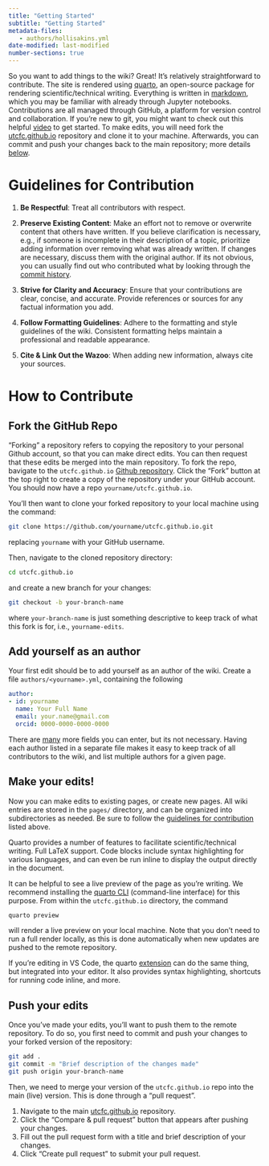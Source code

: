 ```yaml
---
title: "Getting Started"
subtitle: "Getting Started"
metadata-files: 
   - authors/hollisakins.yml
date-modified: last-modified
number-sections: true
---
```


So you want to add things to the wiki? Great! 
It's relatively straightforward to contribute. 
The site is rendered using [quarto](https://quarto.org/), an open-source package for rendering scientific/technical writing. 
Everything is written in [markdown](https://en.wikipedia.org/wiki/Markdown), which you may be familiar with already through Jupyter notebooks.
Contributions are all managed through GitHub, a platform for version control and collaboration. If you're new to git, you might want to check out this helpful [video](https://www.youtube.com/watch?v=mJ-qvsxPHpY) to get started.
To make edits, you will need fork the [utcfc.github.io](https://github.com/utcfc/utcfc.github.io) repository and clone it to your machine. 
Afterwards, you can commit and push your changes back to the main repository; more details [below](#how-to-contribute).

# Guidelines for Contribution



1. **Be Respectful**: Treat all contributors with respect. 

2. **Preserve Existing Content**: Make an effort not to remove or overwrite content that others have written. If you believe clarification is necessary, e.g., if someone is incomplete in their description of a topic, prioritize adding information over removing what was already written. If changes are necessary, discuss them with the original author. If its not obvious, you can usually find out who contributed what by looking through the [commit history](https://github.com/utcfc/utcfc.github.io/commits/main/). 

3. **Strive for Clarity and Accuracy**: Ensure that your contributions are clear, concise, and accurate. Provide references or sources for any factual information you add.

5. **Follow Formatting Guidelines**: Adhere to the formatting and style guidelines of the wiki. Consistent formatting helps maintain a professional and readable appearance.

6. **Cite & Link Out the Wazoo**: When adding new information, always cite your sources. 




# How to Contribute

## Fork the GitHub Repo

"Forking" a repository refers to copying the repository to your personal Github account, so that you can make direct edits. You can then request that these edits be merged into the main repository. 
To fork the repo, bavigate to the `utcfc.github.io` [Github repository](https://github.com/utcfc/utcfc.github.io). 
Click the "Fork" button at the top right to create a copy of the repository under your GitHub account. 
You should now have a repo `yourname/utcfc.github.io`. 

You'll then want to clone your forked repository to your local machine using the command:
```sh
git clone https://github.com/yourname/utcfc.github.io.git
```
replacing `yourname` with your GitHub username. 

Then, navigate to the cloned repository directory:
```sh
cd utcfc.github.io
```
and create a new branch for your changes:
```bash
git checkout -b your-branch-name
```
where `your-branch-name` is just something descriptive to keep track of what this fork is for, i.e., `yourname-edits`. 

## Add yourself as an author

Your first edit should be to add yourself as an author of the wiki. 
Create a file `authors/<yourname>.yml`, containing the following 

```yaml
author:
- id: yourname
  name: Your Full Name
  email: your.name@gmail.com
  orcid: 0000-0000-0000-0000
```

There are [many](https://quarto.org/docs/journals/authors.html#author-schema) more fields you can enter, but its not necessary. 
Having each author listed in a separate file makes it easy to keep track of all contributors to the wiki, and list multiple authors for a given page. 

## Make your edits! 

Now you can make edits to existing pages, or create new pages. 
All wiki entries are stored in the `pages/` directory, and can be organized into subdirectories as needed. 
Be sure to follow the [guidelines for contribution](#guidelines-for-contribution) listed above. 

::: {.callout-tip}
Quarto provides a number of features to facilitate scientific/technical writing. 
Full LaTeX support. 
Code blocks include syntax highlighting for various languages, and can even be run inline to display the output directly in the document. 

:::

It can be helpful to see a live preview of the page as you're writing. 
We recommend installing the [quarto CLI](https://quarto.org/docs/get-started/) (command-line interface) for this purpose. 
From within the `utcfc.github.io` directory, the command 
```sh
quarto preview
```
will render a live preview on your local machine. 
Note that you don't need to run a full render locally, as this is done automatically when new updates are pushed to the remote repository. 

If you're editing in VS Code, the quarto [extension](https://marketplace.visualstudio.com/items?itemName=quarto.quarto) can do the same thing, but integrated into your editor. It also provides syntax highlighting, shortcuts for running code inline, and more.



## Push your edits 

Once you've made your edits, you'll want to push them to the remote repository. 
To do so, you first need to commit and push your changes to your forked version of the repository:
```sh
git add .
git commit -m "Brief description of the changes made"
git push origin your-branch-name
```

Then, we need to merge your version of the `utcfc.github.io` repo into the main (live) version. This is done through a "pull request". 

1. Navigate to the main [utcfc.github.io](https://github.com/utcfc/utcfc.github.io/) repository.
2. Click the "Compare & pull request" button that appears after pushing your changes.
3. Fill out the pull request form with a title and brief description of your changes.
4. Click "Create pull request" to submit your pull request.





